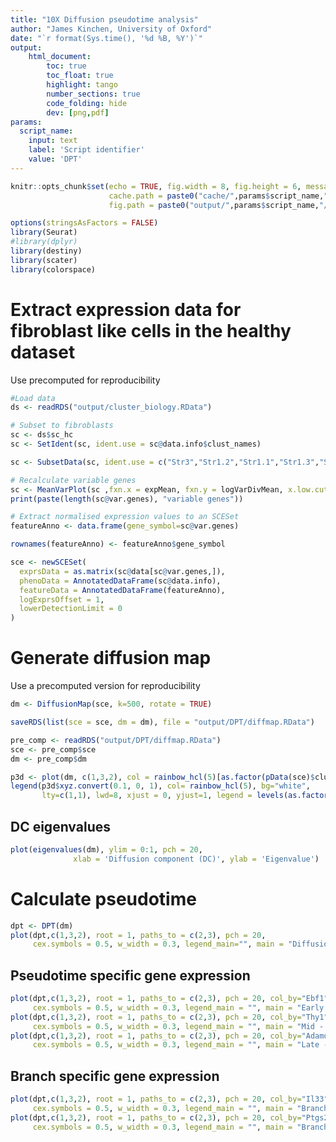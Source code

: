 ```yaml
---
title: "10X Diffusion pseudotime analysis"
author: "James Kinchen, University of Oxford"
date: "`r format(Sys.time(), '%d %B, %Y')`"
output: 
    html_document:
        toc: true
        toc_float: true
        highlight: tango
        number_sections: true
        code_folding: hide
        dev: [png,pdf]
params:
  script_name:
    input: text
    label: 'Script identifier'
    value: 'DPT'
---
```


```r

knitr::opts_chunk$set(echo = TRUE, fig.width = 8, fig.height = 6, message = FALSE, warning = FALSE, cache = TRUE, 
                      cache.path = paste0("cache/",params$script_name,"/"),
                      fig.path = paste0("output/",params$script_name,"/"))

```

```r

options(stringsAsFactors = FALSE)
library(Seurat)
#library(dplyr)
library(destiny)
library(scater)
library(colorspace)

```

# Extract expression data for fibroblast like cells in the healthy dataset

Use precomputed for reproducibility

```r

#Load data
ds <- readRDS("output/cluster_biology.RData")

# Subset to fibroblasts
sc <- ds$sc_hc
sc <- SetIdent(sc, ident.use = sc@data.info$clust_names)

sc <- SubsetData(sc, ident.use = c("Str3","Str1.2","Str1.1","Str1.3","Str2"))

# Recalculate variable genes
sc <- MeanVarPlot(sc ,fxn.x = expMean, fxn.y = logVarDivMean, x.low.cutoff = 0.0125, x.high.cutoff = 4, y.cutoff = 0.5, do.contour = F)
print(paste(length(sc@var.genes), "variable genes"))

# Extract normalised expression values to an SCESet
featureAnno <- data.frame(gene_symbol=sc@var.genes)

rownames(featureAnno) <- featureAnno$gene_symbol

sce <- newSCESet(
  exprsData = as.matrix(sc@data[sc@var.genes,]),
  phenoData = AnnotatedDataFrame(sc@data.info),
  featureData = AnnotatedDataFrame(featureAnno),
  logExprsOffset = 1,
  lowerDetectionLimit = 0
)

```

# Generate diffusion map

Use a precomputed version for reproducibility

```r

dm <- DiffusionMap(sce, k=500, rotate = TRUE)

saveRDS(list(sce = sce, dm = dm), file = "output/DPT/diffmap.RData")

```

```r

pre_comp <- readRDS("output/DPT/diffmap.RData")
sce <- pre_comp$sce
dm <- pre_comp$dm

p3d <- plot(dm, c(1,3,2), col = rainbow_hcl(5)[as.factor(pData(sce)$clust_names)], pch = 20, box = FALSE, cex.symbols = 0.5)
legend(p3d$xyz.convert(0.1, 0, 1), col= rainbow_hcl(5), bg="white", 
       lty=c(1,1), lwd=8, xjust = 0, yjust=1, legend = levels(as.factor(pData(sce)$clust_names)), cex = 1.1)

```

## DC eigenvalues

```r

plot(eigenvalues(dm), ylim = 0:1, pch = 20,
              xlab = 'Diffusion component (DC)', ylab = 'Eigenvalue')

```

# Calculate pseudotime

```r

dpt <- DPT(dm)
plot(dpt,c(1,3,2), root = 1, paths_to = c(2,3), pch = 20, 
     cex.symbols = 0.5, w_width = 0.3, legend_main="", main = "Diffusion Pseudotime", col_path = c("blue","red"))

```

## Pseudotime specific gene expression

```r

plot(dpt,c(1,3,2), root = 1, paths_to = c(2,3), pch = 20, col_by="Ebf1",
     cex.symbols = 0.5, w_width = 0.3, legend_main = "", main = "Early - Ebf1", col_path = c("blue","red"))
plot(dpt,c(1,3,2), root = 1, paths_to = c(2,3), pch = 20, col_by="Thy1",
     cex.symbols = 0.5, w_width = 0.3, legend_main = "", main = "Mid - Thy1", col_path = c("blue","red"))
plot(dpt,c(1,3,2), root = 1, paths_to = c(2,3), pch = 20, col_by="Adamdec1",
     cex.symbols = 0.5, w_width = 0.3, legend_main = "", main = "Late - Adamdec1", col_path = c("blue","red"))

```

## Branch specific gene expression

```r

plot(dpt,c(1,3,2), root = 1, paths_to = c(2,3), pch = 20, col_by="Il33",
     cex.symbols = 0.5, w_width = 0.3, legend_main = "", main = "Branch 1 - Il33", col_path = c("blue","red"))
plot(dpt,c(1,3,2), root = 1, paths_to = c(2,3), pch = 20, col_by="Ptgs2",
     cex.symbols = 0.5, w_width = 0.3, legend_main = "", main = "Branch 2 - Ptgs2", col_path = c("blue","red"))

```

